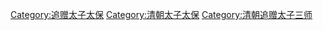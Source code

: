 [[Category:追赠太子太保|Category:追赠太子太保]]
[[Category:清朝太子太保|Category:清朝太子太保]]
[[Category:清朝追赠太子三师|Category:清朝追赠太子三师]]